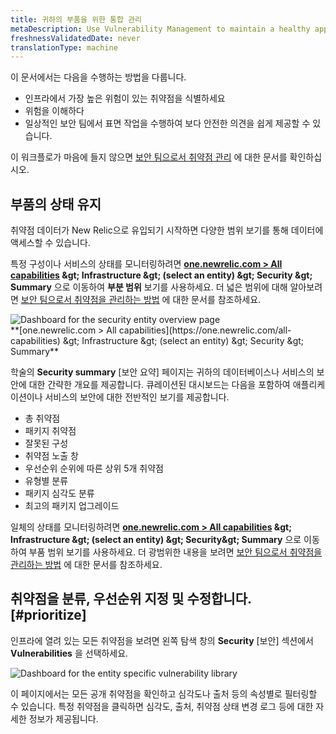 ```yaml
---
title: 귀하의 부품을 위한 통합 관리
metaDescription: Use Vulnerability Management to maintain a healthy application and remediate vulnerabilities as a developer.
freshnessValidatedDate: never
translationType: machine
---
```


이 문서에서는 다음을 수행하는 방법을 다룹니다.

* 인프라에서 가장 높은 위험이 있는 취약점을 식별하세요
* 위험을 이해하다
* 일상적인 보안 팀에서 표면 작업을 수행하여 보다 안전한 의견을 쉽게 제공할 수 있습니다.

이 워크플로가 마음에 들지 않으면 [보안 팀으로서 취약점 관리](/docs/vulnerability-management/security-workflow) 에 대한 문서를 확인하십시오.

## 부품의 상태 유지

취약점 데이터가 New Relic으로 유입되기 시작하면 다양한 범위 보기를 통해 데이터에 액세스할 수 있습니다.

특정 구성이나 서비스의 상태를 모니터링하려면 <DNT>**[one.newrelic.com &gt; All capabilities](https://one.newrelic.com/all-capabilities) &amp;gt; Infrastructure &amp;gt; (select an entity) &amp;gt; Security &amp;gt; Summary**</DNT> 으로 이동하여 **부분 범위** 보기를 사용하세요. 더 넓은 범위에 대해 알아보려면 [보안 팀으로서 취약점을 관리하는 방법](/docs/vulnerability-management/security-workflow) 에 대한 문서를 참조하세요.

<img title="Entity overview" alt="Dashboard for the security entity overview page" src="/images/security_infra_entity_overview.webp" />

<figcaption>
  <DNT>
    **[one.newrelic.com &gt; All capabilities](https://one.newrelic.com/all-capabilities) &amp;gt; Infrastructure &amp;gt; (select an entity) &amp;gt; Security &amp;gt; Summary**
  </DNT>
</figcaption>

학술의 **Security summary** \[보안 요약] 페이지는 귀하의 데이터베이스나 서비스의 보안에 대한 간략한 개요를 제공합니다. 큐레이션된 대시보드는 다음을 포함하여 애플리케이션이나 서비스의 보안에 대한 전반적인 보기를 제공합니다.

* 총 취약점
* 패키지 취약점
* 잘못된 구성
* 취약점 노출 창
* 우선순위 순위에 따른 상위 5개 취약점
* 유형별 분류
* 패키지 심각도 분류
* 최고의 패키지 업그레이드

일체의 상태를 모니터링하려면 <DNT>**[one.newrelic.com &gt; All capabilities](https://one.newrelic.com/all-capabilities) &amp;gt; Infrastructure &amp;gt; (select an entity) &amp;gt; Security&amp;gt; Summary**</DNT> 으로 이동하여 부품 범위 보기를 사용하세요. 더 광범위한 내용을 보려면 [보안 팀으로서 취약점을 관리하는 방법](/docs/vulnerability-management/security-workflow) 에 대한 문서를 참조하세요.

## 취약점을 분류, 우선순위 지정 및 수정합니다. [#prioritize]

인프라에 열려 있는 모든 취약점을 보려면 왼쪽 탐색 창의 **Security** \[보안] 섹션에서 <DNT>**Vulnerabilities**</DNT> 을 선택하세요.

<img title="Vulnerability library" alt="Dashboard for the entity specific vulnerability library" src="/images/infra_vulnLibrary.webp" />

이 페이지에서는 모든 공개 취약점을 확인하고 심각도나 출처 등의 속성별로 필터링할 수 있습니다. 특정 취약점을 클릭하면 심각도, 출처, 취약점 상태 변경 로그 등에 대한 자세한 정보가 제공됩니다.